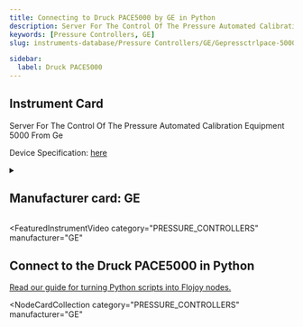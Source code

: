```yaml
---
title: Connecting to Druck PACE5000 by GE in Python
description: Server For The Control Of The Pressure Automated Calibration Equipment 5000 From Ge
keywords: [Pressure Controllers, GE]
slug: instruments-database/Pressure Controllers/GE/Gepressctrlpace-5000

sidebar:
  label: Druck PACE5000
---
```



## Instrument Card

Server For The Control Of The Pressure Automated Calibration Equipment 5000 From Ge

Device Specification: [here](https://www.instrumart.com/assets/BHCS38476-PACE-5000-6000-Modular-Pressure-Controller_R12.pdf)

<details style={{ marginTop: "15px"}}>
<summary><h2 style={{display:'inline'}}>Manufacturer card: GE</h2></summary>

![GE](https://res.cloudinary.com/dhopxs1y3/image/upload/v1692125970/Instruments/Vendor%20Logos/GE.png)

**GE** Power is a world energy leader providing equipment, solutions and services across the energy value chain from generation to consumption

- Headquarters: US
- Yearly Revenue (millions, USD): 75000
- Vendor Website: [here](https://www.ge.com/)

</details>


<FeaturedInstrumentVideo
  category="PRESSURE_CONTROLLERS"
  manufacturer="GE"
></FeaturedInstrumentVideo>

## Connect to the Druck PACE5000 in Python

[Read our guide for turning Python scripts into Flojoy nodes.](https://docs.flojoy.ai/contribution/blocks/custom-flojoy-block/)


<Tabs>
<TabItem value="Flojoy" label="Flojoy" className="flojoy-instrument-tabs">

<NodeCardCollection
  category="PRESSURE_CONTROLLERS"
  manufacturer="GE"
></NodeCardCollection>

</TabItem>
</Tabs>
